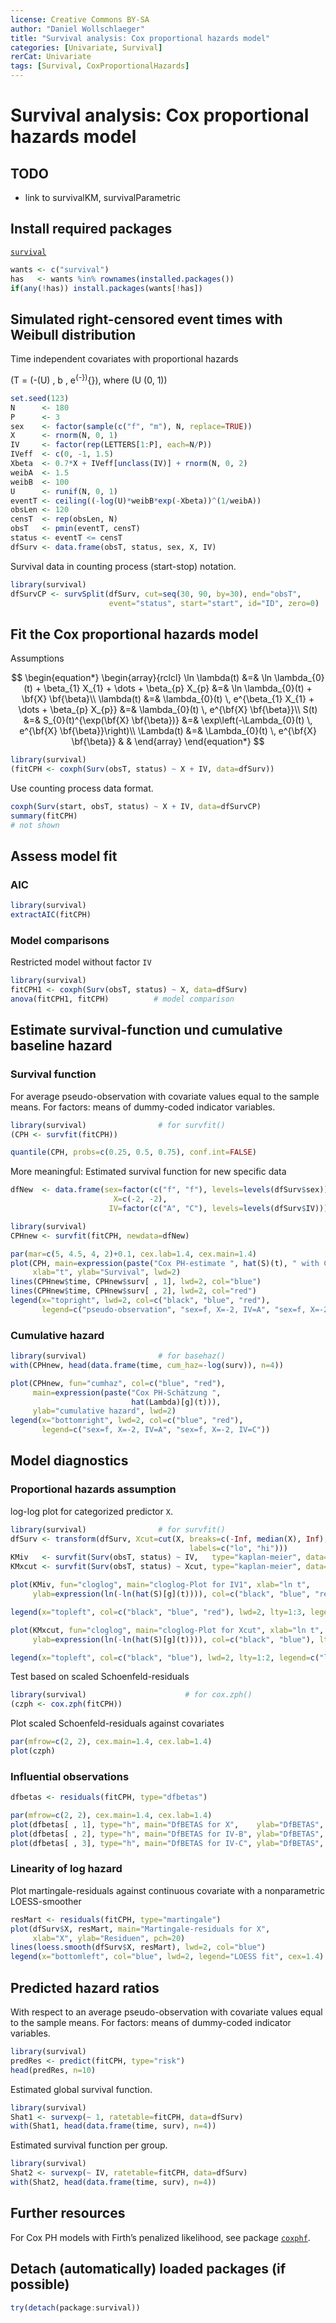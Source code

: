 ```yaml
---
license: Creative Commons BY-SA
author: "Daniel Wollschlaeger"
title: "Survival analysis: Cox proportional hazards model"
categories: [Univariate, Survival]
rerCat: Univariate
tags: [Survival, CoxProportionalHazards]
---
```


Survival analysis: Cox proportional hazards model
=========================

TODO
-------------------------

 - link to survivalKM, survivalParametric

Install required packages
-------------------------

[`survival`](https://cran.r-project.org/package=survival)

```r
wants <- c("survival")
has   <- wants %in% rownames(installed.packages())
if(any(!has)) install.packages(wants[!has])
```

Simulated right-censored event times with Weibull distribution
-------------------------

Time independent covariates with proportional hazards

\(T = (-\ln(U) \, b \, e^{-\bf{X} \bf{\beta}})^{\frac{1}{a}}\), where \(U \sim \mathcal{U}(0, 1)\)

```r
set.seed(123)
N      <- 180
P      <- 3
sex    <- factor(sample(c("f", "m"), N, replace=TRUE))
X      <- rnorm(N, 0, 1)
IV     <- factor(rep(LETTERS[1:P], each=N/P))
IVeff  <- c(0, -1, 1.5)
Xbeta  <- 0.7*X + IVeff[unclass(IV)] + rnorm(N, 0, 2)
weibA  <- 1.5
weibB  <- 100
U      <- runif(N, 0, 1)
eventT <- ceiling((-log(U)*weibB*exp(-Xbeta))^(1/weibA))
obsLen <- 120
censT  <- rep(obsLen, N)
obsT   <- pmin(eventT, censT)
status <- eventT <= censT
dfSurv <- data.frame(obsT, status, sex, X, IV)
```

Survival data in counting process (start-stop) notation.

```r
library(survival)
dfSurvCP <- survSplit(dfSurv, cut=seq(30, 90, by=30), end="obsT",
                      event="status", start="start", id="ID", zero=0)
```

Fit the Cox proportional hazards model
-------------------------

Assumptions

$$
\begin{equation*}
\begin{array}{rclcl}
\ln \lambda(t) &=& \ln \lambda_{0}(t) + \beta_{1} X_{1} + \dots + \beta_{p} X_{p}      &=& \ln \lambda_{0}(t) + \bf{X} \bf{\beta}\\
    \lambda(t) &=&     \lambda_{0}(t) \, e^{\beta_{1} X_{1} + \dots + \beta_{p} X_{p}} &=& \lambda_{0}(t) \, e^{\bf{X} \bf{\beta}}\\
S(t)           &=& S_{0}(t)^{\exp(\bf{X} \bf{\beta})} &=& \exp\left(-\Lambda_{0}(t) \, e^{\bf{X} \bf{\beta}}\right)\\
\Lambda(t)     &=& \Lambda_{0}(t) \, e^{\bf{X} \bf{\beta}} & &
\end{array}
\end{equation*}
$$

```r
library(survival)
(fitCPH <- coxph(Surv(obsT, status) ~ X + IV, data=dfSurv))
```

Use counting process data format.

```r
coxph(Surv(start, obsT, status) ~ X + IV, data=dfSurvCP)
summary(fitCPH)
# not shown
```

Assess model fit
-------------------------

### AIC

```r
library(survival)
extractAIC(fitCPH)
```

### Model comparisons

Restricted model without factor `IV`

```r
library(survival)
fitCPH1 <- coxph(Surv(obsT, status) ~ X, data=dfSurv)
anova(fitCPH1, fitCPH)          # model comparison
```

Estimate survival-function und cumulative baseline hazard
-------------------------

### Survival function

For average pseudo-observation with covariate values equal to the sample means. For factors: means of dummy-coded indicator variables.

```r
library(survival)                # for survfit()
(CPH <- survfit(fitCPH))

quantile(CPH, probs=c(0.25, 0.5, 0.75), conf.int=FALSE)
```

More meaningful: Estimated survival function for new specific data

```r
dfNew  <- data.frame(sex=factor(c("f", "f"), levels=levels(dfSurv$sex)),
                       X=c(-2, -2),
                      IV=factor(c("A", "C"), levels=levels(dfSurv$IV)))

library(survival)
CPHnew <- survfit(fitCPH, newdata=dfNew)

par(mar=c(5, 4.5, 4, 2)+0.1, cex.lab=1.4, cex.main=1.4)
plot(CPH, main=expression(paste("Cox PH-estimate ", hat(S)(t), " with CI")),
     xlab="t", ylab="Survival", lwd=2)
lines(CPHnew$time, CPHnew$surv[ , 1], lwd=2, col="blue")
lines(CPHnew$time, CPHnew$surv[ , 2], lwd=2, col="red")
legend(x="topright", lwd=2, col=c("black", "blue", "red"),
       legend=c("pseudo-observation", "sex=f, X=-2, IV=A", "sex=f, X=-2, IV=C"))
```

### Cumulative hazard

```r
library(survival)                # for basehaz()
with(CPHnew, head(data.frame(time, cum_haz=-log(surv)), n=4))

plot(CPHnew, fun="cumhaz", col=c("blue", "red"),
     main=expression(paste("Cox PH-Schätzung ",
                           hat(Lambda)[g](t))),
     ylab="cumulative hazard", lwd=2)
legend(x="bottomright", lwd=2, col=c("blue", "red"),
       legend=c("sex=f, X=-2, IV=A", "sex=f, X=-2, IV=C"))
```

Model diagnostics
-------------------------

### Proportional hazards assumption

log-log plot for categorized predictor `X`.

```r
library(survival)                # for survfit()
dfSurv <- transform(dfSurv, Xcut=cut(X, breaks=c(-Inf, median(X), Inf),
                                        labels=c("lo", "hi")))
KMiv   <- survfit(Surv(obsT, status) ~ IV,   type="kaplan-meier", data=dfSurv)
KMxcut <- survfit(Surv(obsT, status) ~ Xcut, type="kaplan-meier", data=dfSurv)

plot(KMiv, fun="cloglog", main="cloglog-Plot for IV1", xlab="ln t",
     ylab=expression(ln(-ln(hat(S)[g](t)))), col=c("black", "blue", "red"), lty=1:3)

legend(x="topleft", col=c("black", "blue", "red"), lwd=2, lty=1:3, legend=LETTERS[1:3])

plot(KMxcut, fun="cloglog", main="cloglog-Plot for Xcut", xlab="ln t",
     ylab=expression(ln(-ln(hat(S)[g](t)))), col=c("black", "blue"), lty=1:2)

legend(x="topleft", col=c("black", "blue"), lwd=2, lty=1:2, legend=c("lo", "hi"))
```

Test based on scaled Schoenfeld-residuals

```r
library(survival)                      # for cox.zph()
(czph <- cox.zph(fitCPH))
```

Plot scaled Schoenfeld-residuals against covariates

```r
par(mfrow=c(2, 2), cex.main=1.4, cex.lab=1.4)
plot(czph)
```

### Influential observations

```r
dfbetas <- residuals(fitCPH, type="dfbetas")

par(mfrow=c(2, 2), cex.main=1.4, cex.lab=1.4)
plot(dfbetas[ , 1], type="h", main="DfBETAS for X",    ylab="DfBETAS", lwd=2)
plot(dfbetas[ , 2], type="h", main="DfBETAS for IV-B", ylab="DfBETAS", lwd=2)
plot(dfbetas[ , 3], type="h", main="DfBETAS for IV-C", ylab="DfBETAS", lwd=2)
```

### Linearity of log hazard

Plot martingale-residuals against continuous covariate with a nonparametric LOESS-smoother

```r
resMart <- residuals(fitCPH, type="martingale")
plot(dfSurv$X, resMart, main="Martingale-residuals for X",
     xlab="X", ylab="Residuen", pch=20)
lines(loess.smooth(dfSurv$X, resMart), lwd=2, col="blue")
legend(x="bottomleft", col="blue", lwd=2, legend="LOESS fit", cex=1.4)
```

Predicted hazard ratios
-------------------------

With respect to an average pseudo-observation with covariate values equal to the sample means. For factors: means of dummy-coded indicator variables.

```r
library(survival)
predRes <- predict(fitCPH, type="risk")
head(predRes, n=10)
```

Estimated global survival function.

```r
library(survival)
Shat1 <- survexp(~ 1, ratetable=fitCPH, data=dfSurv)
with(Shat1, head(data.frame(time, surv), n=4))
```

Estimated survival function per group.

```r
library(survival)
Shat2 <- survexp(~ IV, ratetable=fitCPH, data=dfSurv)
with(Shat2, head(data.frame(time, surv), n=4))
```

Further resources
-------------------------

For Cox PH models with Firth's penalized likelihood, see package [`coxphf`](https://cran.r-project.org/package=coxphf).

Detach (automatically) loaded packages (if possible)
-------------------------

```r
try(detach(package:survival))
```
